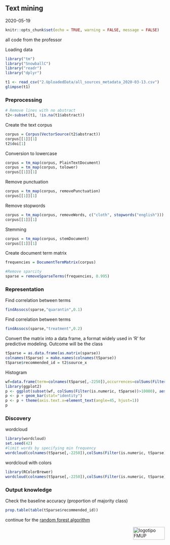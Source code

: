 ## Text mining

2020-05-19

```r
knitr::opts_chunk$set(echo = TRUE, warning = FALSE, message = FALSE)
```

all code from the professor

Loading data
```r
library("tm")
library("SnowballC")
library("readr")
library("dplyr")

t1 <- read_csv("2.UploadedData/all_sources_metadata_2020-03-13.csv")
glimpse(t1) 
```

### Preprocessing

```r
# Remove lines with no abstract
t2<-subset(t1, !is.na(t1$abstract))
```

Create the text corpus
```r
corpus = Corpus(VectorSource(t2$abstract))
corpus[[1]][1]
t2$doi[1]
```

Conversion to lowercase
```r
corpus = tm_map(corpus, PlainTextDocument)
corpus = tm_map(corpus, tolower)
corpus[[1]][1]  
```

Remove punctuation
```r
corpus = tm_map(corpus, removePunctuation)
corpus[[1]][1]
```

Remove stopwords
```r
corpus = tm_map(corpus, removeWords, c("cloth", stopwords("english")))
corpus[[1]][1]
```

Stemming
```r
corpus = tm_map(corpus, stemDocument)
corpus[[1]][1] 
```

Create document term matrix
```r
frequencies = DocumentTermMatrix(corpus)

#Remove sparcity
sparse = removeSparseTerms(frequencies, 0.995)
```

### Representation

Find correlation between terms
```r
findAssocs(sparse,"quarantin",0.1)
```

Find correlation between terms
```r
findAssocs(sparse,"treatment",0.2)
```

Convert the matrix into a data frame, a format widely used in 'R' for predictive modeling. Outcome will be the class
```r
tSparse = as.data.frame(as.matrix(sparse))
colnames(tSparse) = make.names(colnames(tSparse))
tSparse$recommended_id = t2$source_x  
```

Histogram
```r
wf=data.frame(term=colnames(tSparse[,-2250]),occurrences=colSums(Filter(is.numeric, tSparse)))
library(ggplot2)
p <- ggplot(subset(wf, colSums(Filter(is.numeric, tSparse))>10000), aes(term, occurrences))
p <- p + geom_bar(stat="identity")
p <- p + theme(axis.text.x=element_text(angle=45, hjust=1))
p
```



### Discovery

wordcloud
```r
library(wordcloud)
set.seed(42)
#limit words by specifying min frequency
wordcloud(colnames(tSparse[,-2250]),colSums(Filter(is.numeric, tSparse)), min.freq=7000)
```

wordcloud with colors
```r
library(RColorBrewer)
wordcloud(colnames(tSparse[,-2250]),colSums(Filter(is.numeric, tSparse)), min.freq=7000, colors=brewer.pal(6,"Dark2"))

```

### Output knowledge

Check the baseline accuracy (proportion of majority class)
```r
prop.table(table(tSparse$recommended_id)) 
```

continue for the [random forest algorithm]()

<img src="images/logoFMUP.png" alt="logotipo FMUP" style="width:100px;height:40px;" align="right">
